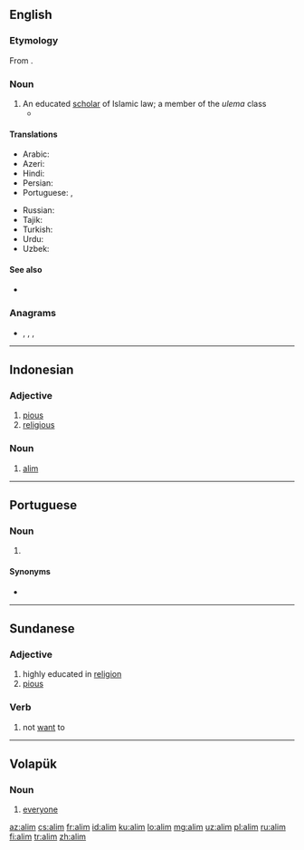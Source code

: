 {{also|Alım|alım|âlim}}
==English==

===Etymology===
From {{etyl|ar|en}} {{l|ar|عَالِم}}.

===Noun===
{{en-noun|ulama|alims}}

# An educated [[scholar]] of Islamic law; a member of the ''ulema'' class
#* {{quote-journal|2007|February 25|Carla Power|A Secret History|New York Times|url=http://www.nytimes.com/2007/02/25/magazine/25wwlnEssay.t.html
|passage=Akram is a working '''alim''', lecturing in mosques and universities and dispensing fatwas on issues like inheritance and divorce.}}

====Translations====
{{trans-top|scholar of Islamic law}}
* Arabic: {{t+|ar|عَالِم|m}}
* Azeri: {{t+|az|alim}}
* Hindi: {{t+|hi|आलिम|m}}
* Persian: {{t+|fa|عالم|tr='âlem|sc=fa-Arab}}
* Portuguese: {{t|pt|ulemá|m}}, {{t|pt|alim|m}}
{{trans-mid}}
* Russian: {{t+|ru|али́м|m|sc=Cyrl}}
* Tajik: {{t|tg|олим}}
* Turkish: {{t+|tr|alim|alt=âlim}}
* Urdu: {{t+|ur|عالم|m|tr='ālim}}
* Uzbek: {{t+|uz|olim}}
{{trans-bottom}}

====See also====
* {{pedialite|Ulema}}

===Anagrams===
* {{l|en|Liam}}, {{l|en|Lima}}, {{l|en|mail}}, {{l|en|Mali}}

----

==Indonesian==

===Adjective===
{{head|id|adjective}}

# [[pious]]
# [[religious]]

===Noun===
{{head|id|noun}}

# [[alim#English|alim]]

----

==Portuguese==

===Noun===
{{pt-noun|m}}

# {{lb|pt|Islam}} {{l|en|alim}} {{gloss|scholar of Islamic law}}

====Synonyms====
* {{l|pt|ulemá}}

----

==Sundanese==

===Adjective===
{{head|su|adjective}}

# highly educated in [[religion]]
# [[pious]]

===Verb===
{{head|su|verb}}

# not [[want]] to

----

==Volapük==

===Noun===
{{head|vo|noun|plural|alims}}

# [[everyone]]

[[az:alim]]
[[cs:alim]]
[[fr:alim]]
[[id:alim]]
[[ku:alim]]
[[lo:alim]]
[[mg:alim]]
[[uz:alim]]
[[pl:alim]]
[[ru:alim]]
[[fi:alim]]
[[tr:alim]]
[[zh:alim]]
